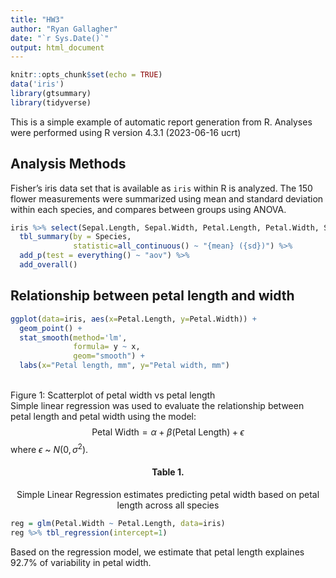 ```yaml
---
title: "HW3"
author: "Ryan Gallagher"
date: "`r Sys.Date()`"
output: html_document
---
```


```r
knitr::opts_chunk$set(echo = TRUE)
data('iris')
library(gtsummary)
library(tidyverse)
```

This is a simple example of automatic report generation from R. Analyses were performed using R version 4.3.1 (2023-06-16 ucrt)

## Analysis Methods

Fisher's iris data set that is available as `iris` within R is analyzed. The 150 flower measurements were summarized using mean and standard deviation within each species, and compares between groups using ANOVA.

```r
iris %>% select(Sepal.Length, Sepal.Width, Petal.Length, Petal.Width, Species) %>%
  tbl_summary(by = Species, 
              statistic=all_continuous() ~ "{mean} ({sd})") %>%
  add_p(test = everything() ~ "aov") %>%
  add_overall()
```

## Relationship between petal length and width
```r
ggplot(data=iris, aes(x=Petal.Length, y=Petal.Width)) + 
  geom_point() + 
  stat_smooth(method='lm',
              formula= y ~ x,
              geom="smooth") +
  labs(x="Petal length, mm", y="Petal width, mm")
```
\
Figure 1: Scatterplot of petal width vs petal length 
\
Simple linear regression was used to evaluate the relationship between petal length and petal width using the model:
$$\text{Petal Width} = \alpha + \beta(\text{Petal Length}) + \epsilon$$
where $\epsilon$ ~ $N(0, \sigma^2)$.
\

<center> 
#### Table 1. \
Simple Linear Regression estimates predicting petal width based on petal length across all species 
</center>

```r
reg = glm(Petal.Width ~ Petal.Length, data=iris) 
reg %>% tbl_regression(intercept=1)
```
Based on the regression model, we estimate that petal length explaines 92.7% of variability in petal width.
